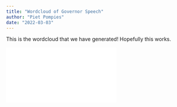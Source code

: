 ```yaml
---
title: "Wordcloud of Governor Speech"
author: "Piet Pompies"
date: "2022-03-03"
---
```

  
This is the wordcloud that we have generated! Hopefully this works.  
  
![](../figures/wordcloud.pdf)
